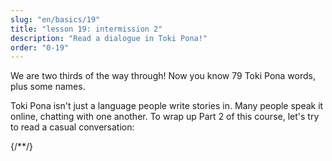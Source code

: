 ```yaml
---
slug: "en/basics/19"
title: "lesson 19: intermission 2"
description: "Read a dialogue in Toki Pona!"
order: "0-19"
---
```



We are two thirds of the way through! Now you know 79 Toki Pona words, plus some names.

Toki Pona isn't just a language people write stories in. Many people speak it online, chatting with one another. To wrap up Part 2 of this course, let's try to read a casual conversation:

<Messenger id="1">
  <Message right sl="toki" m="hello" />
  <Message left sl="toki a!" m="hii!" />
  <Message right sl="sina pilin ala pilin pona?" m="are you feeling good?" />
  <Message left sl="pilin ala" m="no :(" />
  <Message right sl="tan seme?" m="why?" />
  <Message left sl="mi o pali suli a" m="i need to do a lot of work!" />
  <Message left sl="wawa mi li lili" m="i don't have the energy..." />
</Messenger>
<Messenger id="2">
  <Message right sl="mi ken ala ken pana e pona?" m="can i help you?" />
  <Message left sl="ken a!" m="yes, you can!" />
  <Message left sl="o toki tawa mi" m="talk to me!" />
  <Message right sl="pona" m="okay!" />
  <Message right sl="sina o pali seme?" m="what kind of work do you need to do?" />
{/*<Message left sl="len mi mute li jaki" m="a lot of my clothes are dirty" />*/}
  <Message left sl="ijo mute li lon supa mi" m="there is a lot of stuff on my desk" />
  <Message left sl="poki lete mi li jo e ala" m="there is nothing in my fridge" />
  <Message left sl="ilo seli mi li pakala" m="and my heater is broken" />
  <Message right sl="a, sona!" m="ah, i see!" />
</Messenger>

<Messenger id="3">
    <Message right sl="o lukin e supa sina lon open" m="take a look at your desk, to begin with" />
    <Message right sl="seme o weka tan supa?" m="what should be put away from your desk?" />
    <Message right sl="seme o awen?" m="what should remain on the desk?" />
    <Message left sl="pona" m="okay." />
    <Message left sl="mi lukin e ijo mute" m="i'm looking at a lot of stuff" />
    <Message left sl="mi pana e ona tawa poki pona" m="i'm putting it away to the correct drawers" />
    <Message left sl="supa li kama pona tawa lukin" m="the desk has become nice to look at" />
    <Message right sl="pona a!" m="great!" />
</Messenger>

<Messenger id="4">
    <Message right sl="sina jo ala e moku anu seme?" m="so, you don't have any food, is that right?" />
    <Message left sl="jo ala" m="i don't :(" />
    <Message right sl="sina jo ala jo e mani?" m="do you have money?" />
    <Message left sl="jo" m="i do" />
    <Message right sl="pona" m="good!" />
    <Message right sl="o tawa esun" m="go to the market" />
    <Message left sl="mi tawa" m="i'm going" />
</Messenger>

<Messenger id="5">
    <Message left sl="mi kama jo e moku" m="i've acquired food" />
    <Message right sl="wawa" m="awesome!" />
    <Message left sl="tomo mi li awen lete a" m="ahh, my room is still cold" />
    <Message right sl="sina ken ala ken pona e ilo?" m="can you fix the heater?" />
    <Message left sl="ken ala" m="i can't!" />
    <Message right sl="ike a" m="oh no!" />
    <Message right sl="o lon supa lape" m="get in bed" />
    <Message right sl="o kepeken len" m="use a blanket" />
    <Message left sl="a pona" m="ah good idea" />
    <Message left sl="pona o tawa sina" m="thank you" />
</Messenger>
